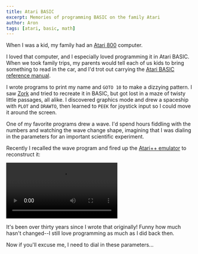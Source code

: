 ```yaml
---
title: Atari BASIC
excerpt: Memories of programming BASIC on the family Atari
author: Aron
tags: [atari, basic, math]
---
```


When I was a kid, my family had an
[Atari 800](https://en.wikipedia.org/wiki/Atari_8-bit_family) computer.

<MyImage
  name="atari-800.png"
  href="https://commons.wikimedia.org/wiki/File%3AAtari_800.jpg"
  title="Image by Bilby [CC BY 3.0], via Wikimedia Commons"
  post />

I loved that computer, and I especially loved programming it in Atari BASIC.
When we took family trips, my parents would tell each of us kids to bring
something to read in the car, and I'd trot out carrying the [Atari BASIC
reference manual](https://archive.org/stream/atari-basic-reference-manual/ataribasicreferencemanual#page/n0/mode/2up).

<MyImage
  name="atari-800-basic-manual.jpg"
  href="http://www.vintagecomputing.com/index.php/archives/815/retro-scan-of-the-week-father-and-son-at-the-atari"
  title="Image by Vintage Computing and Gaming, used by permission"
  post />

I wrote programs to print my name and `GOTO 10` to make a dizzying pattern. I
saw [Zork](https://en.wikipedia.org/wiki/Zork) and tried to recreate it in
BASIC, but got lost in a maze of twisty little passages, all alike. I discovered
graphics mode and drew a spaceship with `PLOT` and `DRAWTO`, then learned to
`PEEK` for joystick input so I could move it around the screen.

One of my favorite programs drew a wave. I'd spend hours fiddling with the
numbers and watching the wave change shape, imagining that I was dialing in
the parameters for an important scientific experiment.

Recently I recalled the wave program and fired up the
[Atari++ emulator](http://www.xl-project.com/) to reconstruct it:

<div className="post-image">
  <video autoPlay controls loop>
    <source src="/video/wave.ogv" type={'video/ogg; codecs="theora"'} />
    <source src="/video/wave.mp4" type={'video/mp4; codecs="avc1.4d401f"'} />{/* iphone 4 */}
    <source src="/video/wave.mp4" />{/* https://www.broken-links.com/2010/07/08/making-html5-video-work-on-android-phones/ */}
  </video>
</div>

It's been over thirty years since I wrote that originally! Funny how much
hasn't changed--I still love programming as much as I did back then.

Now if you'll excuse me, I need to dial in these parameters...

